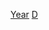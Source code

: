 {{Catnav|頁面分類|历史|各國歷史|朝鮮民主主義人民共和國歷史}}
{{Commonscat|North Korea by year}}

[[Category:朝鮮各時期歷史|Year]]
[[Category:各年朝鮮半島|D]]